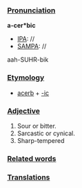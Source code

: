 ===[[Pronunciation]]===

'''a-cer*bic'''
*[[IPA]]: //
*[[SAMPA]]: //
aah-SUHR-bik
===[[Etymology]]===

*[[acerb]] + [[-ic]]
===[[Adjective]]===

#Sour or bitter.
#Sarcastic or cynical.
#Sharp-tempered

===[[Related words]]===
===[[Translations]]===